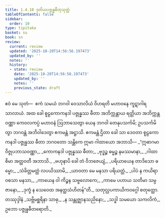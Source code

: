 ```yaml
---
title: 1.4.10 ဒုတိယပဇ္ဇုန္နဓီတုသုတ္တံ
tableOfContents: false
sidebar:
  order: 10
type: tipitaka
basket: su
book: sn
review:
  current: review
  updated: '2025-10-20T14:56:56.197473'
  updated_by: ''
  notes: ''
  history:
  - state: review
    date: '2025-10-20T14:56:56.197473'
    updated_by: ''
    notes: ''
    previous_state: draft
---
```



<DynamicBreadcrumb />


<ReviewStatus review={frontmatter.review} showDetails={true} />

<HypothesisAnnotation frontmatter={frontmatter} />

<Division number="40" book="sn" e="ch" v="18" p="285">

<Paragraph number="231" book="sn">
ဧဝံ မေ သုတံ—  ဧကံ သမယံ ဘဂဝါ ဝေသာလိယံ ဝိဟရတိ မဟာဝနေ ကူဋာဂါရသာလာယံ. အထ ခေါ စူဠကောကနဒါ ပဇ္ဇုန္နဿ ဓီတာ အဘိက္ကန္တာယ ရတ္တိယာ အဘိက္ကန္တဝဏ္ဏာ ကေဝလကပ္ပံ မဟာဝနံ ဩဘာသေတွာ ယေန ဘဂဝါ တေနုပသင်္ကမိ; ဥပသင်္ကမိတွာ ဘဂဝန္တံ အဘိဝါဒေတွာ ဧကမန္တံ အဋ္ဌာသိ. ဧကမန္တံ ဌိတာ ခေါ သာ ဒေဝတာ စူဠကောကနဒါ ပဇ္ဇုန္နဿ ဓီတာ ဘဂဝတော သန္တိကေ ဣမာ ဂါထာယော အဘာသိ—
</Paragraph>

<Paragraph number="232" type="verses" book="sn">
_“ဣဓာဂမာ ဝိဇ္ဇုပဘာသဝဏ္ဏာ,_  
_ကောကနဒါ ပဇ္ဇုန္နဿ ဓီတာ;_  
_ဗုဒ္ဓဉ္စ ဓမ္မဉ္စ နမဿမာနာ,_  
_ဂါထာစိမာ အတ္ထဝတီ အဘာသိ._  

</Paragraph>

<Paragraph number="233" type="verses" book="sn">
_ဗဟုနာပိ ခေါ တံ ဝိဘဇေယျံ,_  
_ပရိယာယေန တာဒိသော ဓမ္မော;_  
_သံခိတ္တမတ္ထံ လပယိဿာမိ,_  
_ယာဝတာ မေ မနသာ ပရိယတ္တံ._  

</Paragraph>

<Paragraph number="234" type="verses" book="sn">
_ပါပံ န ကယိရာ ဝစသာ မနသာ,_  
_ကာယေန ဝါ ကိဉ္စန သဗ္ဗလောကေ;_  
_ကာမေ ပဟာယ သတိမာ သမ္ပဇာနော,_  
_ဒုက္ခံ န သေဝေထ အနတ္ထသံဟိတန်”တိ._  


</Paragraph>
</Division>

<Paragraph number="235" type="center" book="sn">
သတုလ္လပကာယိကဝဂ္ဂေါ စတုတ္ထော.



</Paragraph>

<Paragraph number="236" type="center" book="sn">
တဿုဒ္ဒါနံ


</Paragraph>

<Paragraph number="237" type="verses" book="sn">
_သဗ္ဘိမစ္ဆရိနာ သာဓု,_  
_န သန္တုဇ္ဈာနသညိနော;_  
_သဒ္ဓါ သမယော သကလိကံ,_  
ဥဘော ပဇ္ဇုန္နဓီတရောတိ._
</Paragraph>
